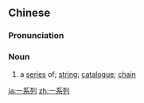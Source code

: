 ==Chinese==
{{zh-forms|type=12}}

===Pronunciation===
{{zh-pron
|m=一xìliè
|c=jat1 hai6 lit6
|mn=qz,xm,zz:it-hē-lia̍t/qz,xm,zz:chi̍t-hē-lia̍t
|cat=n
}}

===Noun===
{{zh-noun}}

# a [[series]] of; [[string]]; [[catalogue]]; [[chain]]

{{zh-cat|Intermediate}}

[[ja:一系列]]
[[zh:一系列]]